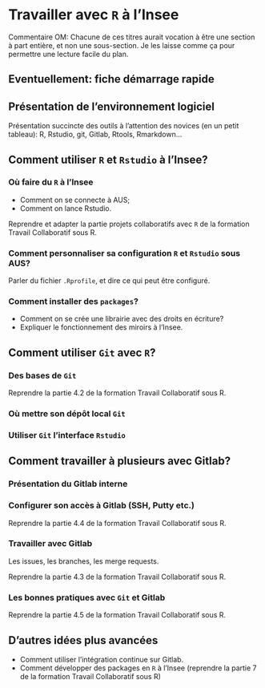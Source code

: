 # Travailler avec `R` à l'Insee

Commentaire OM: Chacune de ces titres aurait vocation à être une section à part entière, et non une sous-section. Je les laisse comme ça pour permettre une lecture facile du plan.

## Eventuellement: fiche démarrage rapide

## Présentation de l'environnement logiciel

Présentation succincte des outils à l'attention des novices (en un petit tableau): R, Rstudio, git, Gitlab, Rtools, Rmarkdown...


## Comment utiliser `R` et `Rstudio` à l'Insee?

### Où faire du `R` à l'Insee

* Comment on se connecte à AUS;
* Comment on lance Rstudio.

Reprendre et adapter la partie projets collaboratifs avec `R` de la formation Travail Collaboratif sous R.

### Comment personnaliser sa configuration `R` et `Rstudio` sous AUS?

Parler du fichier `.Rprofile`, et dire ce qui peut être configuré.

### Comment installer des `packages`?

* Comment on se crée une librairie avec des droits en écriture?
* Expliquer le fonctionnement des miroirs à l'Insee.

## Comment utiliser `Git` avec `R`?

### Des bases de `Git`

Reprendre la partie 4.2 de la formation Travail Collaboratif sous R.

### Où mettre son dépôt local `Git`

### Utiliser `Git` l'interface `Rstudio`

## Comment travailler à plusieurs avec Gitlab?

### Présentation du Gitlab interne

### Configurer son accès à Gitlab (SSH, Putty etc.)

Reprendre la partie 4.4 de la formation Travail Collaboratif sous R.

### Travailler avec Gitlab

Les issues, les branches, les merge requests.

Reprendre la partie 4.3 de la formation Travail Collaboratif sous R.

### Les bonnes pratiques avec `Git` et Gitlab

Reprendre la partie 4.5 de la formation Travail Collaboratif sous R.

## D'autres idées plus avancées

* Comment utiliser l'intégration continue sur Gitlab.
* Comment développer des packages en `R` à l'Insee (reprendre la partie 7 de la formation Travail Collaboratif sous R)

